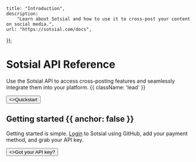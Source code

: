 
	title: "Introduction",
	description:
		"Learn about Sotsial and how to use it to cross-post your content on social media.",
	url: "https://sotsial.com/docs",
});


<HeroPattern />

# Sotsial API Reference

Use the Sotsial API to access cross-posting features and seamlessly integrate them into your platform. {{ className: 'lead' }}

<div className="not-prose mb-16 mt-6 flex gap-3">
  <Button href="/docs/quickstart" arrow="right">
    <>Quickstart</>
  </Button>
</div>

## Getting started {{ anchor: false }}

Getting started is simple. [Login](/continue) to Sotsial using GitHub, add your payment method, and grab your API key.

<div className="not-prose">
  <Button href="/docs/quickstart" variant="text" arrow="right">
    <>Got your API key?</>
  </Button>
</div>
